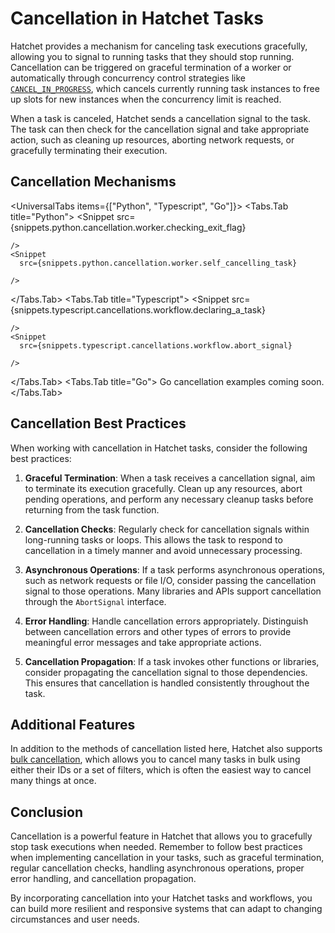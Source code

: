 
# Cancellation in Hatchet Tasks

Hatchet provides a mechanism for canceling task executions gracefully, allowing you to signal to running tasks that they should stop running. Cancellation can be triggered on graceful termination of a worker or automatically through concurrency control strategies like [`CANCEL_IN_PROGRESS`](./concurrency.mdx#cancel_in_progress), which cancels currently running task instances to free up slots for new instances when the concurrency limit is reached.

When a task is canceled, Hatchet sends a cancellation signal to the task. The task can then check for the cancellation signal and take appropriate action, such as cleaning up resources, aborting network requests, or gracefully terminating their execution.

## Cancellation Mechanisms

<UniversalTabs items={["Python", "Typescript", "Go"]}>
  <Tabs.Tab title="Python">
    <Snippet
      src={snippets.python.cancellation.worker.checking_exit_flag}

    />
    <Snippet
      src={snippets.python.cancellation.worker.self_cancelling_task}

    />

  </Tabs.Tab>
  <Tabs.Tab title="Typescript">
    <Snippet
      src={snippets.typescript.cancellations.workflow.declaring_a_task}

    />
    <Snippet
      src={snippets.typescript.cancellations.workflow.abort_signal}

    />

  </Tabs.Tab>
  <Tabs.Tab title="Go">
    Go cancellation examples coming soon.
  </Tabs.Tab>
</UniversalTabs>

## Cancellation Best Practices

When working with cancellation in Hatchet tasks, consider the following best practices:

1. **Graceful Termination**: When a task receives a cancellation signal, aim to terminate its execution gracefully. Clean up any resources, abort pending operations, and perform any necessary cleanup tasks before returning from the task function.

2. **Cancellation Checks**: Regularly check for cancellation signals within long-running tasks or loops. This allows the task to respond to cancellation in a timely manner and avoid unnecessary processing.

3. **Asynchronous Operations**: If a task performs asynchronous operations, such as network requests or file I/O, consider passing the cancellation signal to those operations. Many libraries and APIs support cancellation through the `AbortSignal` interface.

4. **Error Handling**: Handle cancellation errors appropriately. Distinguish between cancellation errors and other types of errors to provide meaningful error messages and take appropriate actions.

5. **Cancellation Propagation**: If a task invokes other functions or libraries, consider propagating the cancellation signal to those dependencies. This ensures that cancellation is handled consistently throughout the task.

## Additional Features

In addition to the methods of cancellation listed here, Hatchet also supports [bulk cancellation](./bulk-retries-and-cancellations.mdx), which allows you to cancel many tasks in bulk using either their IDs or a set of filters, which is often the easiest way to cancel many things at once.

## Conclusion

Cancellation is a powerful feature in Hatchet that allows you to gracefully stop task executions when needed. Remember to follow best practices when implementing cancellation in your tasks, such as graceful termination, regular cancellation checks, handling asynchronous operations, proper error handling, and cancellation propagation.

By incorporating cancellation into your Hatchet tasks and workflows, you can build more resilient and responsive systems that can adapt to changing circumstances and user needs.

